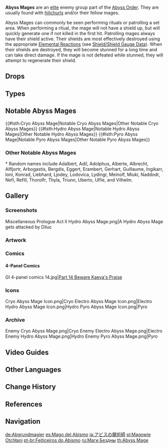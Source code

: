 {{About|the enemy group|the quest|Abyss Mage (Quest)}}
{{Terminology Infobox
|image        = Abyss Mage.png
|type         = Enemy Groups
|type2        = Abyss Order
|type3        = The Abyss
|voiceJP      = [http://amuleto.jp/talents/福間竣兵.html Fukuma Shunpei (福間竣兵)]<ref>Twitter: [https://twitter.com/fkmshunp/status/1359480435902877698 JP VA Self Announcement]</ref>
|voiceKR      = [https://namu.wiki/w/남도형 Nam Dohyeong (남도형)]<ref>YouTube: [https://youtu.be/6OoHaXl_hdY?t=209 KR VA Self Announcement]</ref>
}}
{{Description|[[Abyss]] creatures who can command the power of the elements in combat to a certain extent.<br>For unknown reasons, Abyss Mages are able to communicate with the [[hilichurls]], thus enabling them to manipulate their minds easily. They say Abyss Mages utter a long-forgotten language from which they draw magical power.|[[Adventurer Handbook]]}}

'''Abyss Mages''' are an [[Elite Enemy|elite]] enemy group part of the [[Abyss Order]]. They are usually found with [[hilichurls]] and/or their fellow mages.

Abyss Mages can commonly be seen performing rituals or patrolling a set area. When performing a ritual, the mage will not have a shield up, but will quickly generate one if not killed in the first hit. Patrolling mages always have their shield active. Their shields are most effectively destroyed using the appropriate [[Elemental Reaction]]s (see [[Shield/Shield Gauge Data]]). When their shields are destroyed, they will become stunned for a long time and can take direct damage. If the mage is not defeated while stunned, they will attempt to regenerate their shield.

==Drops==
{{Drops|Abyss Mages}}

==Types==
{{Enemies by Category List|Abyss Mages}}

==Notable Abyss Mages==
{{#lsth:Cryo Abyss Mage|Notable Cryo Abyss Mages|Other Notable Cryo Abyss Mages}}
{{#lsth:Hydro Abyss Mage|Notable Hydro Abyss Mages|Other Notable Hydro Abyss Mages}}
{{#lsth:Pyro Abyss Mage|Notable Pyro Abyss Mages|Other Notable Pyro Abyss Mages}}
===Other Notable Abyss Mages===
{{Transclude|Cryo Abyss Mage|Other Notable Cryo Abyss Mages}}{{Transclude|Hydro Abyss Mage|Other Notable Hydro Abyss Mages}}{{Transclude|Pyro Abyss Mage|Other Notable Pyro Abyss Mages}}
<nowiki>*</nowiki> Random names include Adalbert, Adil, Adolphus, Alberte, Albrecht, Alfljortr, Arbogastis, Bergdis, Eggert, Erambert, Gerhart, Guillaume, Ingikarr, Ioni, Konrad, Liebhard, Ljodey, Lodovica, Lydingr, Meinolf, Miuki, Naddodr, Nefi, Refill, Thorolfr, Thyla, Triunn, Uberto, Ulfie, and Vilhelm.

==Gallery==
===Screenshots===
<gallery>
Miscellaneous Prologue Act II Hydro Abyss Mage.png|A Hydro Abyss Mage gets attacked by Diluc
</gallery>

===Artwork===
{{Files by Character Gallery|Official Media¦Character Shorts}}

===Comics===
====4-Panel Comics====
<gallery>
GI 4-panel comics 14.jpg|[https://twitter.com/GenshinImpact/status/1373514711589879808 Part 14 Beware Kaeya's Praise]
</gallery>

===Icons===
<gallery>
Cryo Abyss Mage Icon.png|Cryo
Electro Abyss Mage Icon.png|Electro
Hydro Abyss Mage Icon.png|Hydro
Pyro Abyss Mage Icon.png|Pyro
</gallery>

===Archive===
<gallery>
Enemy Cryo Abyss Mage.png|Cryo
Enemy Electro Abyss Mage.png|Electro
Enemy Hydro Abyss Mage.png|Hydro
Enemy Pyro Abyss Mage.png|Pyro
</gallery>

==Video Guides==
{{EVT
|video1   = https://youtu.be/akP94rCLBW0
|caption1 = Farm Guide including Mondstadt, Liyue and Inazuma

|video2   = https://youtu.be/Qk1P8tHvlek
|caption2 = Farm Guide (43 total)
}}

==Other Languages==
{{Other Languages
|en       = Abyss Mage
|zhs      = 深渊法师
|zhs_rm   = Shēnyuān Fǎshī
|zht      = 深淵法師
|zht_rm   = Shēnyuān Fǎshī
|zh_tl    = Abyss Mage
|ja       = アビスの魔術師
|ja_rm    = Abisu no Majutsushi<ref>{{Ref/Quest|Abyss Mage (Quest)}}</ref>
|ja_tl    = Mage of the Abyss
|ko       = {{tt|심연|深淵}} 메이지
|ko_tl    = Abyss Mage
|es       = Mago del Abismo
|es_tl    = Mage of the Abyss
|fr       = Mage de l'Abîme
|fr_tl    = Mage of the Abyss
|ru       = Маг Бездны
|ru_tl    = Abyss Mage
|th       = Abyss Mage
|vi       = {{tt|Pháp Sư|法師}} {{tt|Vực|域}} Sâu
|vi_tl    = Abyss Mage
|de       = Abgrundmagier
|de_tl    = Abyss Mage
|id       = Abyss Mage
|pt       = Feiticeiro do Abismo
|pt_tl    = Mage of the Abyss
|tr       = Hiçlik Büyücüsü
|tr_tl    = Abyss Mage
|it       = Mago dell'Abisso
|it_tl    = Abyss Mage
}}

==Change History==
{{Change History|1.0}}

==References==
{{Reflist|1}}

==Navigation==
{{Enemy Navbox|type=Elite}}

[[de:Abgrundmagier]]
[[es:Mago del Abismo]]
[[ja:アビスの魔術師]]
[[pl:Magowie Otchłani]]
[[pt-br:Feiticeiros do Abismo]]
[[ru:Маги Бездны]]
[[th:Abyss Mage]]